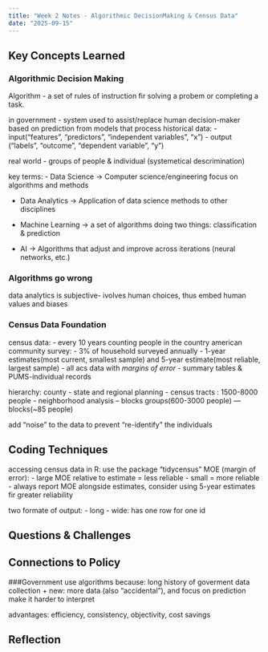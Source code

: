 ```yaml
---
title: "Week 2 Notes - Algorithmic DecisionMaking & Census Data"
date: "2025-09-15"
---
```


## Key Concepts Learned
### Algorithmic Decision Making

Algorithm - a set of rules of instruction fir solving a probem or completing a task.

in government - system used to assist/replace human decision-maker based on prediction from models that process historical data:
- input(“features”, “predictors”, “independent variables”, “x”) 
- output (“labels”, “outcome”, “dependent variable”, “y”)

real world - groups of people & individual (systemetical descrimination)

key terms:
- Data Science → Computer science/engineering focus on algorithms and methods

- Data Analytics → Application of data science methods to other disciplines

- Machine Learning → a set of algorithms doing two things: classification & prediction

- AI → Algorithms that adjust and improve across iterations (neural networks, etc.)

### Algorithms go wrong
data analytics is subjective- ivolves human choices, thus embed human values and biases

### Census Data Foundation
census data: 
- every 10 years counting people in the country
american community survey: 
- 3% of household surveyed annually
- 1-year estimates(most current, smallest sample) and 5-year estimate(most reliable, largest sample)
- all acs data with *margins of error*
- summary tables & PUMS-individual records

hierarchy:
county - state and regional planning
- census tracts : 1500-8000 people - neighborhood analysis
-- blocks groups(600-3000 people)
--- blocks(~85 people)

add "noise" to the data to prevent “re-identify” the individuals 

## Coding Techniques
accessing census data in R: use the package "tidycensus"
MOE (margin of error):
- large MOE relative to estimate = less reliable
- small = more reliable
- always report MOE alongside estimates, consider using 5-year estimates fir greater reliability

two formate of output:
- long
- wide: has one row for one id

## Questions & Challenges


## Connections to Policy
###Government use algorithms 
because: long history of goverment data collection + new: more data (also "accidental"), and focus on prediction make it harder to interpret 

advantages: efficiency, consistency, objectivity, cost savings

## Reflection